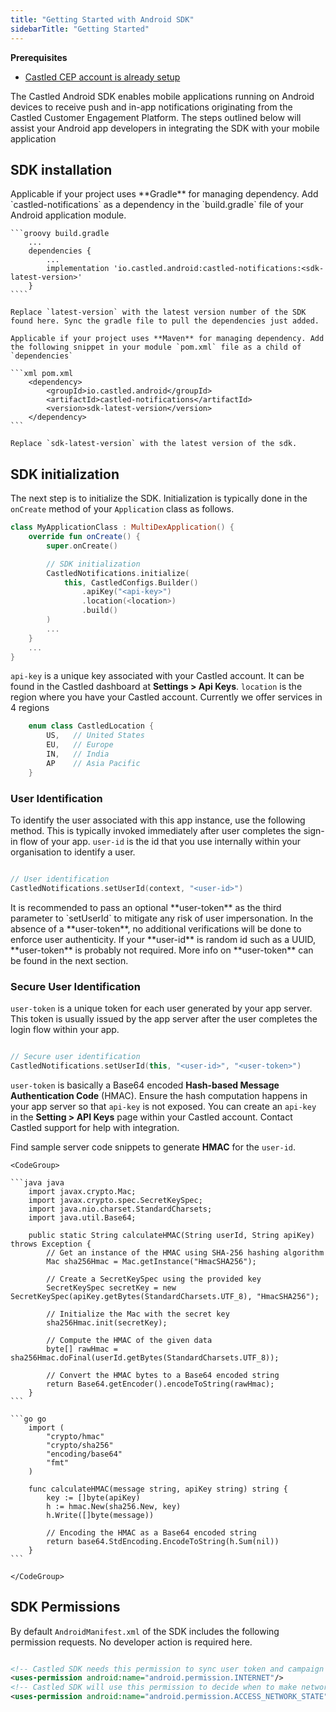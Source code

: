 ```yaml
---
title: "Getting Started with Android SDK"
sidebarTitle: "Getting Started"
---
```


<Info>

**Prerequisites**

- [Castled CEP account is already setup](/account-management/user-signup)

</Info>

The Castled Android SDK enables mobile applications running on Android devices to receive push and in-app notifications originating from the Castled Customer Engagement Platform.
The steps outlined below will assist your Android app developers in integrating the SDK with your mobile application

## SDK installation

<Tabs>
  <Tab title="Gradle">
    Applicable if your project uses **Gradle** for managing dependency. Add `castled-notifications` as a dependency in the `build.gradle` file of your Android application module.

    ```groovy build.gradle
        ...
        dependencies {
            ...
            implementation 'io.castled.android:castled-notifications:<sdk-latest-version>'
        }
    ````

    Replace `latest-version` with the latest version number of the SDK found here. Sync the gradle file to pull the dependencies just added.

</Tab>

<Tab title="Maven">

    Applicable if your project uses **Maven** for managing dependency. Add the following snippet in your module `pom.xml` file as a child of `dependencies`

    ```xml pom.xml
        <dependency>
            <groupId>io.castled.android</groupId>
            <artifactId>castled-notifications</artifactId>
            <version>sdk-latest-version</version>
        </dependency>
    ```

    Replace `sdk-latest-version` with the latest version of the sdk.

</Tab>

</Tabs>

## SDK initialization

The next step is to initialize the SDK. Initialization is typically done in the `onCreate` method of your
`Application` class as follows.

```kotlin MyApplicationClass.kt
class MyApplicationClass : MultiDexApplication() {
    override fun onCreate() {
        super.onCreate()

        // SDK initialization
        CastledNotifications.initialize(
            this, CastledConfigs.Builder()
                .apiKey("<api-key>")
                .location(<location>)
                .build()
        )
        ...
    }
    ...
}
```

`api-key` is a unique key associated with your Castled account. It can be found in the Castled dashboard at **Settings > Api Keys**. `location` is the region where you have your Castled account.
Currently we offer services in 4 regions

```kotlin CastledConfigs.kt
    enum class CastledLocation {
        US,   // United States
        EU,   // Europe
        IN,   // India
        AP    // Asia Pacific
    }
```

### User Identification

To identify the user associated with this app instance, use the following method. This is typically invoked immediately after user completes the
sign-in flow of your app. `user-id` is the id that you use internally within your organisation to identify a user.

```kotlin

// User identification
CastledNotifications.setUserId(context, "<user-id>")
```

<Note>
  It is recommended to pass an optional **user-token** as the third parameter to
  `setUserId` to mitigate any risk of user impersonation. In the absence of a
  **user-token**, no additional verifications will be done to enforce user
  authenticity. If your **user-id** is random id such as a UUID, **user-token**
  is probably not required. More info on **user-token** can be found in the next
  section.
</Note>

### Secure User Identification

`user-token` is a unique token for each user generated by your app server. This token is usually issued by the app server after the user
completes the login flow within your app.

```kotlin

// Secure user identification
CastledNotifications.setUserId(this, "<user-id>", "<user-token>")
```

`user-token` is basically a Base64 encoded **Hash-based Message Authentication Code** (HMAC). Ensure the hash computation happens in your app server so that `api-key`
is not exposed. You can create an `api-key` in the **Setting > API Keys** page within your Castled account. Contact Castled support for help with integration.

Find sample server code snippets to generate **HMAC** for the `user-id`.

    <CodeGroup>

    ```java java
        import javax.crypto.Mac;
        import javax.crypto.spec.SecretKeySpec;
        import java.nio.charset.StandardCharsets;
        import java.util.Base64;

        public static String calculateHMAC(String userId, String apiKey) throws Exception {
            // Get an instance of the HMAC using SHA-256 hashing algorithm
            Mac sha256Hmac = Mac.getInstance("HmacSHA256");

            // Create a SecretKeySpec using the provided key
            SecretKeySpec secretKey = new SecretKeySpec(apiKey.getBytes(StandardCharsets.UTF_8), "HmacSHA256");

            // Initialize the Mac with the secret key
            sha256Hmac.init(secretKey);

            // Compute the HMAC of the given data
            byte[] rawHmac = sha256Hmac.doFinal(userId.getBytes(StandardCharsets.UTF_8));

            // Convert the HMAC bytes to a Base64 encoded string
            return Base64.getEncoder().encodeToString(rawHmac);
        }
    ```

    ```go go
        import (
            "crypto/hmac"
            "crypto/sha256"
            "encoding/base64"
            "fmt"
        )

        func calculateHMAC(message string, apiKey string) string {
            key := []byte(apiKey)
            h := hmac.New(sha256.New, key)
            h.Write([]byte(message))

            // Encoding the HMAC as a Base64 encoded string
            return base64.StdEncoding.EncodeToString(h.Sum(nil))
        }
    ```

    </CodeGroup>

## SDK Permissions

By default `AndroidManifest.xml` of the SDK includes the following permission requests. No developer action is required here.

```xml

<!-- Castled SDK needs this permission to sync user token and campaign events  -->
<uses-permission android:name="android.permission.INTERNET"/>
<!-- Castled SDK will use this permission to decide when to make network calls -->
<uses-permission android:name="android.permission.ACCESS_NETWORK_STATE"/>
```
